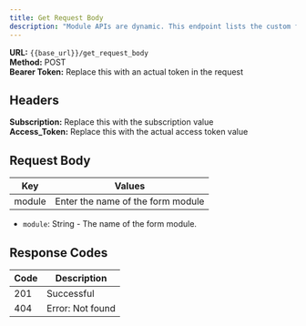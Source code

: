 ```yaml
---
title: Get Request Body
description: "Module APIs are dynamic. This endpoint lists the custom fields per account."
---
```


**URL:** `{{base_url}}/get_request_body` <br />
**Method:** POST <br />
**Bearer Token:** Replace this with an actual token in the request

## Headers
**Subscription:** Replace this with the subscription value <br />
**Access_Token:** Replace this with the actual access token value

## Request Body
| Key    | Values                            |
| ------ | --------------------------------- |
| module | Enter the name of the form module |


- `module`: String - The name of the form module.

## Response Codes

| Code | Description             |
| ---- | ----------------------- |
| 201  | Successful              |
| 404  | Error: Not found        |
